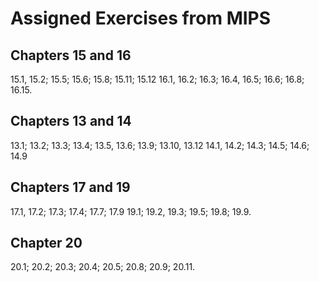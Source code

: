 # Assigned Exercises from MIPS

## Chapters 15 and 16

15.1, 15.2; 15.5; 15.6; 15.8; 15.11; 15.12 16.1, 16.2; 16.3; 16.4, 16.5; 16.6; 16.8; 16.15. 

## Chapters 13 and 14

13.1; 13.2; 13.3; 13.4; 13.5, 13.6; 13.9; 13.10, 13.12
14.1, 14.2; 14.3; 14.5; 14.6; 14.9

## Chapters 17 and 19

17.1, 17.2; 17.3; 17.4; 17.7; 17.9
19.1; 19.2, 19.3; 19.5; 19.8; 19.9.

## Chapter 20

20.1; 20.2; 20.3; 20.4; 20.5; 20.8; 20.9; 20.11.
